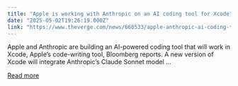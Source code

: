 ```yaml
---
title: "Apple is working with Anthropic on an AI coding tool for Xcode"
date: "2025-05-02T19:26:19.000Z"
link: "https://www.theverge.com/news/660533/apple-anthropic-ai-coding-tool-xcode"
---
```


Apple and Anthropic are building an AI-powered coding tool that will work in Xcode, Apple’s code-writing tool, Bloomberg reports. A new version of Xcode will integrate Anthropic’s Claude Sonnet model ...

[Read more](https://www.theverge.com/news/660533/apple-anthropic-ai-coding-tool-xcode)
